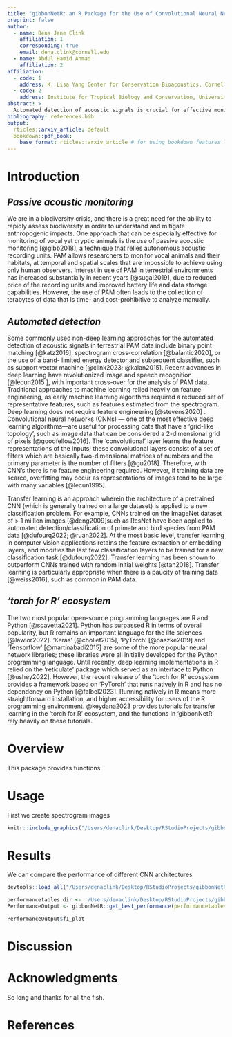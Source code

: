 ```yaml
---
title: "gibbonNetR: an R Package for the Use of Convolutional Neural Networks and Transfer Learning on Acoustic Data"
preprint: false
author: 
  - name: Dena Jane Clink
    affiliation: 1
    corresponding: true
    email: dena.clink@cornell.edu
  - name: Abdul Hamid Ahmad
    affiliation: 2
affiliation:
  - code: 1
    address: K. Lisa Yang Center for Conservation Bioacoustics, Cornell Lab of Ornithology, Cornell University, Ithaca, New York, United States
  - code: 2
    address: Institute for Tropical Biology and Conservation, Universiti Malaysia Sabah (UMS), Kota Kinabalu, Sabah, Malaysia
abstract: >
  Automated detection of acoustic signals is crucial for effective monitoring of vocal animals and their habitats across large spatial and temporal scales. Recent advances in deep learning have made high performing automated detection approaches more accessible two more practitioners. However, there are few deep learning approaches that can be implemented natively in R. The 'torch for R' ecosystem has made the use of transfer learning with convolutional neural networks accessible for R users. Here we provide an R package and workflow to use transfer learning for the automated detection of acoustics signals from passive acoustic monitoring (PAM) data collected in Sabah, Malaysia. The package provides functions to create spectogram images from PAM data, compare the performance of different pre-trained CNN architectures, and deploy trained models over directories of sound files. 
bibliography: references.bib
output:
  rticles::arxiv_article: default
  bookdown::pdf_book:
    base_format: rticles::arxiv_article # for using bookdown features like \@ref()
---
```


# Introduction

## *Passive acoustic monitoring*

We are in a biodiversity crisis, and there is a great need for the ability to rapidly assess biodiversity in order to understand and mitigate anthropogenic impacts. One approach that can be especially effective for monitoring of vocal yet cryptic animals is the use of passive acoustic monitoring [@gibb2018], a technique that relies autonomous acoustic recording units. PAM allows researchers to monitor vocal animals and their habitats, at temporal and spatial scales that are impossible to achieve using only human observers. Interest in use of PAM in terrestrial environments has increased substantially in recent years [@sugai2019], due to reduced price of the recording units and improved battery life and data storage capabilities. However, the use of PAM often leads to the collection of terabytes of data that is time- and cost-prohibitive to analyze manually.

## *Automated detection*

Some commonly used non-deep learning approaches for the automated detection of acoustic signals in terrestrial PAM data include binary point matching [@katz2016], spectrogram cross-correlation [@balantic2020], or the use of a band- limited energy detector and subsequent classifier, such as support vector machine [@clink2023; @kalan2015]. Recent advances in deep learning have revolutionized image and speech recognition [@lecun2015 ], with important cross-over for the analysis of PAM data. Traditional approaches to machine learning relied heavily on feature engineering, as early machine learning algorithms required a reduced set of representative features, such as features estimated from the spectrogram. Deep learning does not require feature engineering [@stevens2020] . Convolutional neural networks (CNNs) --- one of the most effective deep learning algorithms---are useful for processing data that have a 'grid-like topology', such as image data that can be considered a 2-dimensional grid of pixels [@goodfellow2016]. The 'convolutional' layer learns the feature representations of the inputs; these convolutional layers consist of a set of filters which are basically two-dimensional matrices of numbers and the primary parameter is the number of filters [@gu2018]. Therefore, with CNN's there is no feature engineering required. However, if training data are scarce, overfitting may occur as representations of images tend to be large with many variables [@lecun1995].

Transfer learning is an approach wherein the architecture of a pretrained CNN (which is generally trained on a large dataset) is applied to a new classification problem. For example, CNNs trained on the ImageNet dataset of \> 1 million images [@deng2009]such as ResNet have been applied to automated detection/classification of primate and bird species from PAM data [@dufourq2022; @ruan2022]. At the most basic level, transfer learning in computer vision applications retains the feature extraction or embedding layers, and modifies the last few classification layers to be trained for a new classification task [@dufourq2022]. Transfer learning has been shown to outperform CNNs trained with random initial weights [@tan2018]. Transfer learning is particularly appropriate when there is a paucity of training data [@weiss2016], such as common in PAM data.

## *'torch for R' ecosystem*

The two most popular open-source programming languages are R and Python [@scavetta2021]. Python has surpassed R in terms of overall popularity, but R remains an important language for the life sciences [@lawlor2022]. 'Keras' [@chollet2015], 'PyTorch' [@paszke2019] and 'Tensorflow' [@martínabadi2015] are some of the more popular neural network libraries; these libraries were all initially developed for the Python programming language. Until recently, deep learning implementations in R relied on the 'reticulate' package which served as an interface to Python [@ushey2022]. However, the recent release of the 'torch for R' ecosystem provides a framework based on 'PyTorch' that runs natively in R and has no dependency on Python [@falbel2023]. Running natively in R means more straightforward installation, and higher accessibility for users of the R programming environment. @keydana2023 provides tutorials for transfer learning in the 'torch for R' ecosystem, and the functions in 'gibbonNetR' rely heavily on these tutorials.

# Overview

This package provides functions

# Usage

First we create spectrogram images

```r
knitr::include_graphics("/Users/denaclink/Desktop/RStudioProjects/gibbonNetR/README_files/spectro.png")
```

# Results

We can compare the performance of different CNN architectures

```r
devtools::load_all("/Users/denaclink/Desktop/RStudioProjects/gibbonNetR")

performancetables.dir <- '/Users/denaclink/Desktop/RStudioProjects/gibbonNetR/data/_output_unfrozen_TRUE_imagesmalaysia_/performance_tables/'
PerformanceOutput <- gibbonNetR::get_best_performance(performancetables.dir=performancetables.dir)

PerformanceOutput$f1_plot
```

# Discussion

# Acknowledgments

So long and thanks for all the fish.

# References
